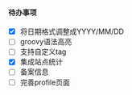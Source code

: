 #### 待办事项

- [x] 将日期格式调整成YYYY/MM/DD
- [ ] groovy语法高亮
- [ ] 支持自定义tag
- [x] 集成站点统计
- [ ] 备案信息
- [ ] 完善profile页面
